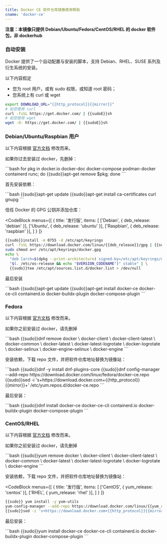 ```yaml
---
title: Docker CE 软件仓库镜像使用帮助
cname: 'docker-ce'
---
```


**注意：本镜像只提供 Debian/Ubuntu/Fedora/CentOS/RHEL 的 docker 软件包，非 dockerhub**

### 自动安装

Docker 提供了一个自动配置与安装的脚本，支持 Debian、RHEL、SUSE 系列及衍生系统的安装。

以下内容假定

- 您为 root 用户，或有 sudo 权限，或知道 root 密码；
- 您系统上有 curl 或 wget

<CodeBlock>

```bash
export DOWNLOAD_URL="{{http_protocol}}{{mirror}}"
# 如您使用 curl
curl -fsSL https://get.docker.com/ | {{sudoE}}sh
# 如您使用 wget
wget -O- https://get.docker.com/ | {{sudoE}}sh
```

</CodeBlock>

### Debian/Ubuntu/Raspbian 用户

以下内容根据 [官方文档](https://docs.docker.com/engine/install/debian/) 修改而来。

如果你过去安装过 docker，先删掉：

<CodeBlock>
```bash
for pkg in docker.io docker-doc docker-compose podman-docker containerd runc; do {{sudo}}apt-get remove $pkg; done
```
</CodeBlock>

首先安装依赖：

<CodeBlock>
```bash
{{sudo}}apt-get update
{{sudo}}apt-get install ca-certificates curl gnupg
```
</CodeBlock>

信任 Docker 的 GPG 公钥并添加仓库：

<CodeBlock
  menus={[
    {
      title: '发行版',
      items: [
        ['Debian', { deb_release: 'debian' }],
        ['Ubuntu', { deb_release: 'ubuntu' }],
        ['Raspbian', { deb_release: 'raspbian' }],
      ]
    }
  ]}
>

```bash
{{sudo}}install -m 0755 -d /etc/apt/keyrings
curl -fsSL https://download.docker.com/linux/{{deb_release}}/gpg | {{sudo}}gpg --dearmor -o /etc/apt/keyrings/docker.gpg
sudo chmod a+r /etc/apt/keyrings/docker.gpg
echo \
  "deb [arch=$(dpkg --print-architecture) signed-by=/etc/apt/keyrings/docker.gpg] {{http_protocol}}{{mirror}}/linux/{{deb_release}} \
  "$(. /etc/os-release && echo "$VERSION_CODENAME")" stable" | \
  {{sudo}}tee /etc/apt/sources.list.d/docker.list > /dev/null
```
</CodeBlock>

最后安装

<CodeBlock>
```bash
{{sudo}}apt-get update
{{sudo}}apt-get install docker-ce docker-ce-cli containerd.io docker-buildx-plugin docker-compose-plugin
```
</CodeBlock>

### Fedora

以下内容根据 [官方文档](https://docs.docker.com/engine/install/fedora/) 修改而来。

如果你之前安装过 docker，请先删掉

<CodeBlock>
```bash
{{sudo}}dnf remove docker \
                  docker-client \
                  docker-client-latest \
                  docker-common \
                  docker-latest \
                  docker-latest-logrotate \
                  docker-logrotate \
                  docker-selinux \
                  docker-engine-selinux \
                  docker-engine
```
</CodeBlock>


安装依赖，下载 repo 文件，并把软件仓库地址替换为镜像站：

<CodeBlock>
```bash
{{sudo}}dnf -y install dnf-plugins-core
{{sudo}}dnf config-manager --add-repo https://download.docker.com/linux/fedora/docker-ce.repo
{{sudo}}sed -i 's+https://download.docker.com+{{http_protocol}}{{mirror}}+' /etc/yum.repos.d/docker-ce.repo
```

</CodeBlock>

最后安装：

<CodeBlock>
```bash
{{sudo}}dnf install docker-ce docker-ce-cli containerd.io docker-buildx-plugin docker-compose-plugin
```
</CodeBlock>

### CentOS/RHEL

以下内容根据 [官方文档](https://docs.docker.com/engine/install/centos/) 修改而来。

如果你之前安装过 docker，请先删掉

<CodeBlock>
```bash
{{sudo}}yum remove docker \
                  docker-client \
                  docker-client-latest \
                  docker-common \
                  docker-latest \
                  docker-latest-logrotate \
                  docker-logrotate \
                  docker-engine
```
</CodeBlock>

安装依赖，下载 repo 文件，并把软件仓库地址替换为镜像站：

<CodeBlock
  menus={[
    {
      title: '发行版',
      items: [
        ['CentOS', { yum_release: 'centos' }],
        ['RHEL', { yum_release: 'rhel' }],
      ]
    }
  ]}
>

```bash
{{sudo}} yum install -y yum-utils
yum-config-manager --add-repo https://download.docker.com/linux/{{yum_release}}/docker-ce.repo
{{sudo}}sed -i 's+https://download.docker.com+{{http_protocol}}{{mirror}}+' /etc/yum.repos.d/docker-ce.repo
```

</CodeBlock>

最后安装：

<CodeBlock>
```bash
{{sudo}}yum install docker-ce docker-ce-cli containerd.io docker-buildx-plugin docker-compose-plugin
```
</CodeBlock>
